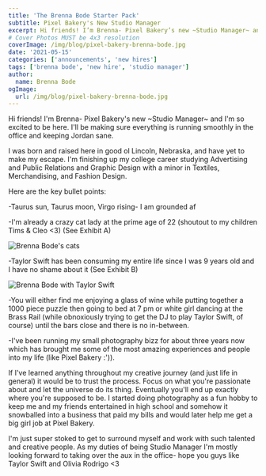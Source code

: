 ```yaml
---
title: 'The Brenna Bode Starter Pack'
subtitle: Pixel Bakery's New Studio Manager
excerpt: Hi friends! I’m Brenna- Pixel Bakery’s new ~Studio Manager~ and I’m so excited to be here. I’ll be making sure everything is running smoothly in the office and keeping Jordan sane.
# Cover Photos MUST be 4x3 resolution
coverImage: /img/blog/pixel-bakery-brenna-bode.jpg
date: '2021-05-15'
categories: ['announcements', 'new hires']
tags: ['brenna bode', 'new hire', 'studio manager']
author:
  name: Brenna Bode
ogImage:
  url: /img/blog/pixel-bakery-brenna-bode.jpg
---
```


Hi friends! I'm Brenna- Pixel Bakery's new ~Studio Manager~ and I'm so excited to be here. I'll be making sure everything is running smoothly in the office and keeping Jordan sane.

I was born and raised here in good ol Lincoln, Nebraska, and have yet to make my escape. I'm finishing up my college career studying Advertising and Public Relations and Graphic Design with a minor in Textiles, Merchandising, and Fashion Design.

Here are the key bullet points:

-Taurus sun, Taurus moon, Virgo rising- I am grounded af

-I'm already a crazy cat lady at the prime age of 22 (shoutout to my children Tims & Cleo <3) (See Exhibit A)

![Brenna Bode's cats](/img/blog/brenna-bode-cats.jpeg)

-Taylor Swift has been consuming my entire life since I was 9 years old and I have no shame about it (See Exhibit B)

![Brenna Bode with Taylor Swift](/img/blog/brenna-bode-taylor-swift.jpeg)

-You will either find me enjoying a glass of wine while putting together a 1000 piece puzzle then going to bed at 7 pm or white girl dancing at the Brass Rail (while obnoxiously trying to get the DJ to play Taylor Swift, of course) until the bars close and there is no in-between.

-I've been running my small photography bizz for about three years now which has brought me some of the most amazing experiences and people into my life (like Pixel Bakery :')).

If I've learned anything throughout my creative journey (and just life in general) it would be to trust the process. Focus on what you're passionate about and let the universe do its thing. Eventually you'll end up exactly where you're supposed to be. I started doing photography as a fun hobby to keep me and my friends entertained in high school and somehow it snowballed into a business that paid my bills and would later help me get a big girl job at Pixel Bakery.

I'm just super stoked to get to surround myself and work with such talented and creative people. As my duties of being Studio Manager I'm mostly looking forward to taking over the aux in the office- hope you guys like Taylor Swift and Olivia Rodrigo <3
